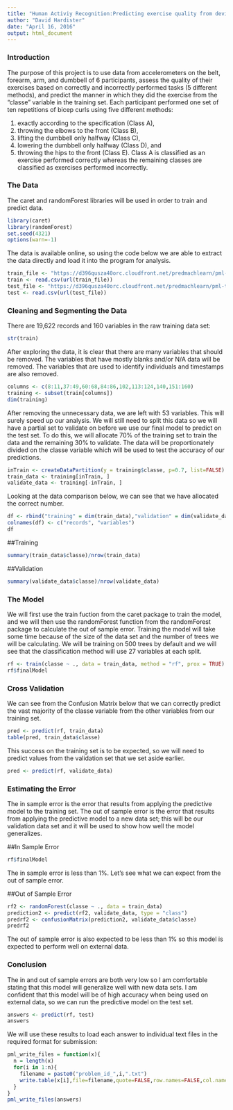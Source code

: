 ---
title: "Human Activiy Recognition:Predicting exercise quality from device data"
author: "David Hardister"
date: "April 16, 2016"
output: html_document
---

### Introduction
The purpose of this project is to use data from accelerometers on the belt, forearm, arm, and dumbbell of 6 participants, assess the quality of their exercises based on correctly and incorrectly performed tasks (5 different methods), and predict the manner in which they did the exercise from the "classe" variable in the training set. Each participant performed one set of ten repetitions of bicep curls using five different methods:

  1. exactly according to the specification (Class A),
  2. throwing the elbows to the front (Class B),
  3. lifting the dumbbell only halfway (Class C),
  4. lowering the dumbbell only halfway (Class D), and
  5. throwing the hips to the front (Class E). 
Class A is classified as an exercise performed correctly whereas the remaining classes are classified as exercises performed incorrectly.

### The Data
The caret and randomForest libraries will be used in order to train and predict data.
```{r}
library(caret)
library(randomForest)
set.seed(4321)
options(warn=-1)
```

The data is available online, so using the code below we are able to extract the data directly and load it into the program for analysis.

```{r}
train_file <- "https://d396qusza40orc.cloudfront.net/predmachlearn/pml-training.csv"
train <- read.csv(url(train_file))
test_file <- "https://d396qusza40orc.cloudfront.net/predmachlearn/pml-testing.csv"
test <- read.csv(url(test_file))
```

### Cleaning and Segmenting the Data
There are 19,622 records and 160 variables in the raw training data set:

```{r}
str(train)
```

After exploring the data, it is clear that there are many variables that should be removed. The variables that have mostly blanks and/or N/A data will be removed. The variables that are used to identify individuals and timestamps are also removed.

```{r}
columns <- c(8:11,37:49,60:68,84:86,102,113:124,140,151:160)
training <- subset(train[columns])
dim(training)
```

After removing the unnecessary data, we are left with 53 variables. This will surely speed up our analysis. We will still need to split this data so we will have a partial set to validate on before we use our final model to predict on the test set. To do this, we will allocate 70% of the training set to train the data and the remaining 30% to validate. The data will be proportionately divided on the classe variable which will be used to test the accuracy of our predictions. 

```{r}
inTrain <- createDataPartition(y = training$classe, p=0.7, list=FALSE)
train_data <- training[inTrain, ]
validate_data <- training[-inTrain, ]
```

Looking at the data comparison below, we can see that we have allocated the correct number.

```{r}
df <- rbind("training" = dim(train_data),"validation" = dim(validate_data))
colnames(df) <- c("records", "variables")
df
```

##Training
```{r}
summary(train_data$classe)/nrow(train_data)
```
##Validation
```{r}
summary(validate_data$classe)/nrow(validate_data)
```

### The Model
We will first use the train fuction from the caret package to train the model, and we will then use the randomForest function from the randomForest package to calculate the out of sample error. Training the model will take some time because of the size of the data set and the number of trees we will be calculating. We will be training on 500 trees by default and we will see that the classification method will use 27 variables at each split.

```{r}
rf <- train(classe ~ ., data = train_data, method = "rf", prox = TRUE)
rf$finalModel
```

### Cross Validation
We can see from the Confusion Matrix below that we can correctly predict the vast majority of the classe variable from the other variables from our training set.

```{r}
pred <- predict(rf, train_data)
table(pred, train_data$classe)
```

This success on the training set is to be expected, so we will need to predict values from the validation set that we set aside earlier.

```{r}
pred <- predict(rf, validate_data)
```

### Estimating the Error
The in sample error is the error that results from applying the predictive model to the training set.
The out of sample error is the error that results from applying the predictive model to a new data set; this will be our validation data set and it will be used to show how well the model generalizes.

##In Sample Error
```{r}
rf$finalModel
```

The in sample error is less than 1%. Let's see what we can expect from the out of sample error.

##Out of Sample Error
```{r}
rf2 <- randomForest(classe ~ ., data = train_data)
prediction2 <- predict(rf2, validate_data, type = "class")
predrf2 <- confusionMatrix(prediction2, validate_data$classe)
predrf2
```

The out of sample error is also expected to be less than 1% so this model is expected to perform well on external data.

### Conclusion
The in and out of sample errors are both very low so I am comfortable stating that this model will generalize well with new data sets. I am confident that this model will be of high accuracy when being used on external data, so we can run the predictive model on the test set.

```{r}
answers <- predict(rf, test)
answers
```

We will use these results to load each answer to individual text files in the required format for submission:

```{r}
pml_write_files = function(x){
  n = length(x)
  for(i in 1:n){
    filename = paste0("problem_id_",i,".txt")
    write.table(x[i],file=filename,quote=FALSE,row.names=FALSE,col.names=FALSE)
  }
}
pml_write_files(answers)
```